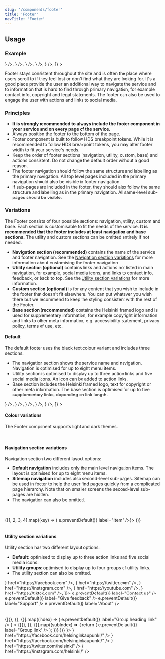 ```yaml
---
slug: '/components/footer'
title: 'Footer'
navTitle: 'Footer'
---
```




## Usage

### Example

<PlaygroundPreview>
  <Footer title="Helsinki Design System" footerAriaLabel="HDS Footer">
    <Footer.Navigation navigationAriaLabel="HDS Footer navigation">
      <Footer.NavigationLink label="Item" />
      <Footer.NavigationLink label="Item" />
      <Footer.NavigationLink label="Item" />
      <Footer.NavigationLink label="Item" />
      <Footer.NavigationLink label="Item" />
      <Footer.NavigationLink label="Item" />
      <Footer.NavigationLink label="Item" />
      <Footer.NavigationLink label="Item" />
    </Footer.Navigation>
    <Footer.Utilities
      soMeLinks={[
        <Footer.NavigationLink icon={<IconFacebook />} />,
        <Footer.NavigationLink icon={<IconTwitter />} />,
        <Footer.NavigationLink icon={<IconInstagram />} />,
        <Footer.NavigationLink icon={<IconYoutube />} />,
        <Footer.NavigationLink icon={<IconTiktok />} />,
      ]}
    >
      <Footer.NavigationLink label="Contact us"  />
      <Footer.NavigationLink label="Give feedback"  />
    </Footer.Utilities>
    <Footer.Base copyrightHolder="Copyright" copyrightText="All rights reserved" backToTopLabel="Back to top">
      <Footer.NavigationLink label="Link" />
      <Footer.NavigationLink label="Link" />
      <Footer.NavigationLink label="Link" />
    </Footer.Base>
  </Footer>
</PlaygroundPreview>

Footer stays consistent throughout the site and is often the place where users scroll to if they feel lost or don't find what they are looking for. It's a good place provide the user an additional way to navigate the service and to information that is hard to find through primary navigation, for example contact info, copyright and legal statements. The footer can also be used to engage the user with actions and links to social media.

### Principles

- **It is strongly recommended to always include the footer component in your service and on every page of the service.**
- Always position the footer to the bottom of the page.
- Footer component is built to follow HDS <InternalLink href="/foundation/design-tokens/breakpoints">breakpoint tokens</InternalLink>. While it is recommended to follow HDS breakpoint tokens, you may alter footer width to fit your service's needs.
- Keep the order of footer sections (navigation, utility, custom, base) and actions consistent. Do not change the default order without a good reason.
- The footer navigation should follow the same structure and labelling as the primary navigation. All top level pages included in the primary navigation should also be visible in footer navigation.
- If sub-pages are included in the footer, they should also follow the same structure and labelling as in the primary navigation. All same-level sub-pages should be visible.

### Variations

The Footer consists of four possible sections: navigation, utility, custom and base. Each section is customisable to fit the needs of the service. **It is recommended that the footer includes at least navigation and base sections.** The utility and custom sections can be omitted entirely if not needed.

- **Navigation section (recommended)** contains the name of the service and footer navigation. See the [Navigation section variations](#navigation-section-variations) for more information about customising the footer navigation.
- **Utility section (optional)** contains links and actions not listed in main navigation, for example, social media icons, and links to contact info, feedback, or back to top. See the [Utility section variations](#utility-section-variations) for more information.
- **Custom section (optional)** is for any content that you wish to include in the footer that doesn't fit elsewhere. You can put whatever you wish there but we recommend to keep the styling consistent with the rest of the Footer.
- **Base section (recommended)** contains the Helsinki framed logo and is used for supplementary information, for example copyright information and links to other meta information, e.g. accessibility statement, privacy policy, terms of use, etc.

#### Default

The default footer uses the black text colour variant and includes three sections.

- The navigation section shows the service name and navigation. Navigation is optimised for up to eight menu items.
- Utility section is optimised to display up to three action links and five social media icons. An icon can be added to action links.
- Base section includes the Helsinki framed logo, text for copyright or other meta information. The base section is optimised for up to five supplementary links, depending on link length.

<PlaygroundPreview>
  <Footer title="Helsinki Design System" footerAriaLabel="HDS Footer">
    <Footer.Navigation navigationAriaLabel="HDS Footer navigation">
      <Footer.NavigationLink label="Item" />
      <Footer.NavigationLink label="Item" />
      <Footer.NavigationLink label="Item" />
      <Footer.NavigationLink label="Item" />
      <Footer.NavigationLink label="Item" />
      <Footer.NavigationLink label="Item" />
      <Footer.NavigationLink label="Item" />
      <Footer.NavigationLink label="Item" />
    </Footer.Navigation>
    <Footer.Utilities
      soMeLinks={[
        <Footer.NavigationLink title="Helsingin kaupungin Facebook-tili" icon={<IconFacebook />} />,
        <Footer.NavigationLink title="Helsingin kaupungin Twitter-tili" icon={<IconTwitter />} />,
        <Footer.NavigationLink title="Helsingin kaupungin Instagram-tili" icon={<IconInstagram />} />,
        <Footer.NavigationLink title="Helsingin kaupungin Youtube-tili" icon={<IconYoutube />} />,
        <Footer.NavigationLink title="Helsingin kaupungin Tiktok-tili" icon={<IconTiktok />} />,
      ]}
    >
      <Footer.NavigationLink label="Contact us" />
      <Footer.NavigationLink label="Give feedback" />
    </Footer.Utilities>
    <Footer.Base copyrightHolder="Copyright" copyrightText="All rights reserved" backToTopLabel="Back to top">
      <Footer.NavigationLink label="Link" />
      <Footer.NavigationLink label="Link" />
      <Footer.NavigationLink label="Link" />
    </Footer.Base>
  </Footer>
</PlaygroundPreview>

#### Colour variations

The Footer component supports light and dark themes.

<PlaygroundPreview>
  <Footer title="Helsinki Design System">
    <Footer.Navigation>
      <Footer.NavigationLink label="Item" />
      <Footer.NavigationLink label="Item" />
      <Footer.NavigationLink label="Item" />
      <Footer.NavigationLink label="Item" />
      <Footer.NavigationLink label="Item" />
      <Footer.NavigationLink label="Item" />
    </Footer.Navigation>
    <Footer.Base copyrightHolder="Copyright" copyrightText="All rights reserved" backToTopLabel="Back to top">
      <Footer.NavigationLink label="Link" />
      <Footer.NavigationLink label="Link" />
      <Footer.NavigationLink label="Link" />
    </Footer.Base>
  </Footer>
  <br />
  <Footer title="Helsinki Design System" theme="dark">
    <Footer.Navigation>
      <Footer.NavigationLink label="Item" />
      <Footer.NavigationLink label="Item" />
      <Footer.NavigationLink label="Item" />
      <Footer.NavigationLink label="Item" />
      <Footer.NavigationLink label="Item" />
      <Footer.NavigationLink label="Item" />
    </Footer.Navigation>
    <Footer.Base copyrightHolder="Copyright" copyrightText="All rights reserved" backToTopLabel="Back to top">
      <Footer.NavigationLink label="Link" />
      <Footer.NavigationLink label="Link" />
      <Footer.NavigationLink label="Link" />
    </Footer.Base>
  </Footer>
</PlaygroundPreview>

#### Navigation section variations

Navigation section two different layout options:

- **Default navigation** includes only the main level navigation items. The layout is optimised for up to eight menu items.
- **Sitemap navigation** includes also second-level sub-pages. Sitemap can be used in footer to help the user find pages quickly from a complicated page hierarchy. Note that on smaller screens the second-level sub-pages are hidden.
- The navigation can also be omitted.

<PlaygroundPreview>
  <Footer title="Default" footerAriaLabel="HDS Footer">
    <Footer.Navigation navigationAriaLabel="HDS Footer navigation">
      <Footer.NavigationLink label="Item" />
      <Footer.NavigationLink label="Item" />
      <Footer.NavigationLink label="Item" />
      <Footer.NavigationLink label="Item" />
      <Footer.NavigationLink label="Item" />
      <Footer.NavigationLink label="Item" />
      <Footer.NavigationLink label="Item" />
      <Footer.NavigationLink label="Item" />
    </Footer.Navigation>
  </Footer>
  <br />
  <br />
  <Footer title="Sitemap" footerAriaLabel="HDS Footer">
    <Footer.Navigation navigationAriaLabel="HDS Footer navigation">
      {[1, 2, 3, 4].map((key) => (
        <Footer.NavigationGroup key={key} headingLink={<Footer.GroupHeading href="http://www.google.com" onClick={(e) => e.preventDefault()} label="Item" />}>
          <Footer.NavigationLink label="Sub item" />
          <Footer.NavigationLink label="Sub item" />
          <Footer.NavigationLink label="Sub item" />
          <Footer.NavigationLink label="Sub item" />
          <Footer.NavigationLink label="Sub item" />
          <Footer.NavigationLink label="Sub item" />
        </Footer.NavigationGroup>
      ))}
    </Footer.Navigation>
  </Footer>
  <br />
  <Footer title="Hidden" footerAriaLabel="HDS Footer" />
</PlaygroundPreview>

#### Utility section variations

Utility section has two different layout options:
- **Default**: optimised to display up to three action links and five social media icons.
- **Utility groups**: optimised to display up to four groups of utility links.
- The utility section can also be omitted.

<PlaygroundPreview>
  <Footer title="Default" footerAriaLabel="HDS Footer">
    <Footer.Utilities soMeLinks={[
      <Footer.NavigationLink
        title="Helsingin kaupungin Facebook-tili"
        ariaLabel="Helsingin kaupungin Facebook-tili"
        external
        openInNewTab
        icon={<IconFacebook aria-hidden />}
        href="https://facebook.com"
      />,
      <Footer.NavigationLink
        title="Helsingin kaupungin Twitter-tili"
        ariaLabel="Helsingin kaupungin Twitter-tili"
        external
        openInNewTab
        icon={<IconTwitter aria-hidden />}
        href="https://twitter.com"
      />,
      <Footer.NavigationLink
        title="Helsingin kaupungin Instagram-tili"
        ariaLabel="Helsingin kaupungin Instagram-tili"
        external
        openInNewTab
        icon={<IconInstagram aria-hidden />}
        href="https://instagram.com"
      />,
      <Footer.NavigationLink
        title="Helsingin kaupungin Youtube-tili"
        ariaLabel="Helsingin kaupungin Youtube-tili"
        external
        openInNewTab
        icon={<IconYoutube aria-hidden />}
        href="https://youtube.com"
      />,
      <Footer.NavigationLink
        title="Helsingin kaupungin Tiktok-tili"
        ariaLabel="Helsingin kaupungin Tiktok-tili"
        external
        openInNewTab
        icon={<IconTiktok aria-hidden />}
        href="https://tiktok.com"
      />,
    ]}>
      <Footer.NavigationLink href="https://google.com" onClick={(e) => e.preventDefault()} label="Contact us" />
      <Footer.NavigationLink href="https://google.com" onClick={(e) => e.preventDefault()} label="Give feedback" />
      <Footer.NavigationLink href="https://google.com" onClick={(e) => e.preventDefault()} label="Support" />
      <Footer.NavigationLink href="https://google.com" onClick={(e) => e.preventDefault()} label="About" />
    </Footer.Utilities>
  </Footer>
  <br />
  <br />
  <Footer title="Utility groups" footerAriaLabel="HDS Footer">
    <Footer.Utilities>
      {[{}, {}, {}].map((index) => (
        <Footer.UtilityGroup
          key={index}
          headingLink={
            <Footer.GroupHeading
              href="https://google.com"
              onClick={(e) => e.preventDefault()}
              label="Group heading link"
            />
          }
        >
          {[{}, {}, {}].map((subIndex) => {
            return (
              <Footer.NavigationLink
                key={subIndex}
                href="https://google.com"
                onClick={(e) => e.preventDefault()}
                label="Group link"
              />
            );
          })}
        </Footer.UtilityGroup>
      ))}
      <Footer.UtilityGroup key={6} headingLink={<Footer.GroupHeading label="Social media" />}>
        <Footer.NavigationLink
          title="Helsingin kaupungin Facebook-tili"
          label="Facebook"
          ariaLabel="Helsingin kaupungin Facebook-tili"
          openInNewTabAriaLabel="Avautuu uudessa välilehdessä."
          openInExternalDomainAriaLabel="Siirtyy toiseen sivustoon."
          icon={<IconFacebook aria-hidden="true" />}
          href="https://facebook.com/helsinginkaupunki/"
        />
        <Footer.NavigationLink
          title="Helsingin kaupungin Facebook-tili"
          label="Facebook"
          ariaLabel="Helsingin kaupungin Facebook-tili"
          openInNewTabAriaLabel="Avautuu uudessa välilehdessä."
          openInExternalDomainAriaLabel="Siirtyy toiseen sivustoon."
          icon={<IconFacebook aria-hidden="true" />}
          href="https://facebook.com/helsinginkaupunki/"
        />
        <Footer.NavigationLink
          title="Helsingin kaupungin Twitter-tili"
          label="Twitter"
          ariaLabel="Helsingin kaupungin Twitter-tili"
          openInNewTabAriaLabel="Avautuu uudessa välilehdessä."
          openInExternalDomainAriaLabel="Siirtyy toiseen sivustoon."
          icon={<IconTwitter aria-hidden="true" />}
          href="https://twitter.com/helsinki"
        />
        <Footer.NavigationLink
          title="Helsingin kaupungin Instagram-tili"
          label="Instagram"
          ariaLabel="Helsingin kaupungin Instagram-tili"
          openInNewTabAriaLabel="Avautuu uudessa välilehdessä."
          openInExternalDomainAriaLabel="Siirtyy toiseen sivustoon."
          icon={<IconInstagram aria-hidden="true" />}
          href="https://instagram.com/helsinki/"
        />
      </Footer.UtilityGroup>
    </Footer.Utilities>
  </Footer>
</PlaygroundPreview>
